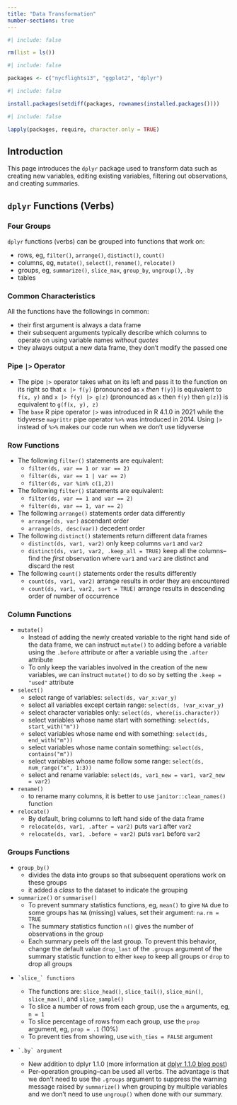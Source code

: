 ```yaml
---
title: "Data Transformation"
number-sections: true
---
```


```r
#| include: false

rm(list = ls())
```

```r
#| include: false

packages <- c("nycflights13", "ggplot2", "dplyr")
```


```r
#| include: false

install.packages(setdiff(packages, rownames(installed.packages())))
```

```r
#| include: false

lapply(packages, require, character.only = TRUE)
```


## Introduction

This page introduces the `dplyr` package used to transform data such as creating new variables, editing existing variables, filtering out observations, and creating summaries.



## `dplyr` Functions (Verbs)

### Four Groups

`dplyr` functions (verbs) can be grouped into functions that work on:

-   rows, eg, `filter()`, `arrange()`, `distinct()`, `count()`
-   columns, eg, `mutate()`, `select()`, `rename()`, `relocate()`
-   groups, eg, `summarize()`, `slice_max`, `group_by`, `ungroup()`, `.by`
-   tables

### Common Characteristics

All the functions have the followings in common:

-   their first argument is always a data frame
-   their subsequent arguments typically describe which columns to operate on using variable names *without quotes*
-   they always output a new data frame, they don't modify the passed one

### Pipe `|>` Operator

-   The pipe `|>` operator takes what on its left and pass it to the function on its right so that `x |> f(y)` (pronounced as `x` *then* `f(y)`) is equivalent to `f(x, y)` and `x |> f(y) |> g(z)` (pronounced as `x` then `f(y)` then `g(z)`) is equivalent to `g(f(x, y), z)`
-   The `base` R pipe operator `|>` was introduced in R 4.1.0 in 2021 while the tidyverse `magrittr` pipe operator `%>%` was introduced in 2014. Using `|>` instead of `%>%` makes our code run when we don't use tidyverse

### Row Functions

-   The following `filter()` statements are equivalent:
    -   `filter(ds, var == 1 or var == 2)`
    -   `filter(ds, var == 1 | var == 2)`
    -   `filter(ds, var %in% c(1,2))`
-   The following `filter()` statements are equivalent:
    -   `filter(ds, var == 1 and var == 2)`
    -   `filter(ds, var == 1, var == 2)`
-   The following `arrange()` statements order data differently
    -   `arrange(ds, var)` ascendant order
    -   `arrange(ds, desc(var))` decedent order
-   The following `distinct()` statements return different data frames
    -   `distinct(ds, var1, var2)` only keep columns `var1` and `var2`
    -   `distinct(ds, var1, var2, .keep_all = TRUE)` keep all the columns--find the *first* observation where `var1` and `var2` are distinct and discard the rest
-   The following `count()` statements order the results differently
    -   `count(ds, var1, var2)` arrange results in order they are encountered
    -   `count(ds, var1, var2, sort = TRUE)` arrange results in descending order of number of occurrence

### Column Functions

-   `mutate()`
    -   Instead of adding the newly created variable to the right hand side of the data frame, we can instruct `mutate()` to adding before a variable using the `.before` attribute or after a variable using the `.after` attribute
    -   To only keep the variables involved in the creation of the new variables, we can instruct `mutate()` to do so by setting the `.keep = "used"` attribute
-   `select()`
    -   select range of variables: `select(ds, var_x:var_y)`
    -   select all variables except certain range: `select(ds, !var_x:var_y)`
    -   select character variables only: `select(ds, where(is.character))`
    -   select variables whose name start with something: `select(ds, start_with("m"))`
    -   select variables whose name end with something: `select(ds, end_with("m"))`
    -   select variables whose name contain something: `select(ds, contains("m"))`
    -   select variables whose name follow some range: `select(ds, num_range("x", 1:3))`
    -   select and rename variable: `select(ds, var1_new = var1, var2_new = var2)`
-   `rename()`
    -   to rename many columns, it is better to use `janitor::clean_names()` function
-   `relocate()`
    -   By default, bring columns to left hand side of the data frame
    -   `relocate(ds, var1, .after = var2)` puts `var1` after `var2`
    -   `relocate(ds, var1, .before = var2)` puts `var1` before `var2`

### Groups Functions

-   `group_by()`
    -   divides the data into groups so that subsequent operations work on these groups
    -   it added a *class* to the dataset to indicate the grouping

-   `summarize()` or `summarise()`
    -   To prevent summary statistics functions, eg, `mean()` to give `NA` due to some groups has `NA` (missing) values, set their argument:  `na.rm = TRUE`
    -   The summary statistics function `n()` gives the number of observations in the group
    -   Each summary peels off the last group.  To prevent this behavior, change the default value `drop_last` of the `.groups` argument of the summary statistic function to either `keep` to keep all groups or `drop` to drop all groups

-     `slice_` functions
    -   The functions are: `slice_head()`, `slice_tail()`, `slice_min()`, `slice_max()`, and `slice_sample()`
    -   To slice a number of rows from each group, use the `n` arguments, eg, `n = 1`
    -   To slice percentage of rows from each group, use the `prop` argument, eg, `prop = .1` (10%)
    -   To prevent ties from showing, use `with_ties = FALSE` argument

-     `.by` argument
    -   New addition to dplyr 1.1.0 (more information at [dplyr 1.1.0 blog post](https://www.tidyverse.org/blog/2023/02/dplyr-1-1-0-per-operation-grouping/))
    -   Per-operation grouping--can be used all verbs.  The advantage is that we don't need to use the `.groups` argument to suppress the warning message raised by `summarize()` when grouping by multiple variables and we don't need to use `ungroup()` when done with our summary.

